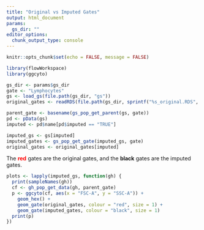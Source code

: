 ```yaml
---
title: "Original vs Imputed Gates"
output: html_document
params:
  gs_dir: ""
editor_options: 
  chunk_output_type: console
---
```


```r
knitr::opts_chunk$set(echo = FALSE, message = FALSE)
```

```r
library(flowWorkspace)
library(ggcyto)
```

```r
gs_dir <- params$gs_dir
gate <- "Lymphocytes"
gs <- load_gs(file.path(gs_dir, "gs"))
original_gates <- readRDS(file.path(gs_dir, sprintf("%s_original.RDS", gate)))

parent_gate <- basename(gs_pop_get_parent(gs, gate))
pd <- pData(gs)
imputed <- pd$name[pd$imputed == "TRUE"]

imputed_gs <- gs[imputed]
imputed_gates <- gs_pop_get_gate(imputed_gs, gate)
original_gates <- original_gates[imputed]
```

The **<span style="color: red;">red</span>** gates are the original gates, and the **black** gates are the imputed gates.

```r
plots <- lapply(imputed_gs, function(gh) {
  print(sampleNames(gh))
  cf <- gh_pop_get_data(gh, parent_gate)
  p <- ggcyto(cf, aes(x = "FSC-A", y = "SSC-A")) +
    geom_hex() +
    geom_gate(original_gates, colour = "red", size = 1) +
    geom_gate(imputed_gates, colour = "black", size = 1)
  print(p)
})
```
